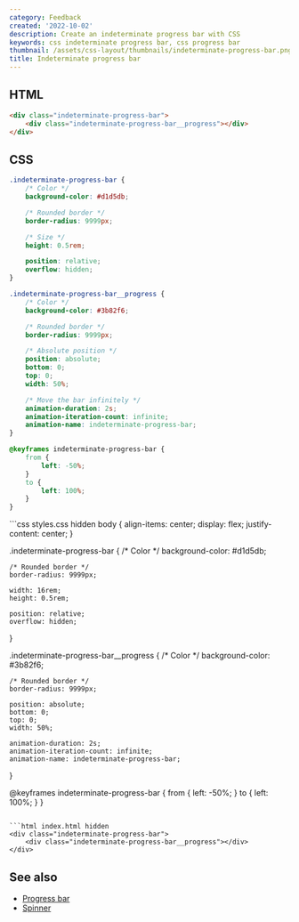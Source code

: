 ```yaml
---
category: Feedback
created: '2022-10-02'
description: Create an indeterminate progress bar with CSS
keywords: css indeterminate progress bar, css progress bar
thumbnail: /assets/css-layout/thumbnails/indeterminate-progress-bar.png
title: Indeterminate progress bar
---
```


## HTML

```html
<div class="indeterminate-progress-bar">
    <div class="indeterminate-progress-bar__progress"></div>
</div>
```

## CSS

```css
.indeterminate-progress-bar {
    /* Color */
    background-color: #d1d5db;

    /* Rounded border */
    border-radius: 9999px;

    /* Size */
    height: 0.5rem;

    position: relative;
    overflow: hidden;
}

.indeterminate-progress-bar__progress {
    /* Color */
    background-color: #3b82f6;

    /* Rounded border */
    border-radius: 9999px;

    /* Absolute position */
    position: absolute;
    bottom: 0;
    top: 0;
    width: 50%;

    /* Move the bar infinitely */
    animation-duration: 2s;
    animation-iteration-count: infinite;
    animation-name: indeterminate-progress-bar;
}

@keyframes indeterminate-progress-bar {
    from {
        left: -50%;
    }
    to {
        left: 100%;
    }
}
```

<Playground>
```css styles.css hidden
body {
    align-items: center;
    display: flex;
    justify-content: center;
}

.indeterminate-progress-bar {
    /* Color */
    background-color: #d1d5db;

    /* Rounded border */
    border-radius: 9999px;

    width: 16rem;
    height: 0.5rem;

    position: relative;
    overflow: hidden;
}

.indeterminate-progress-bar__progress {
    /* Color */
    background-color: #3b82f6;

    /* Rounded border */
    border-radius: 9999px;

    position: absolute;
    bottom: 0;
    top: 0;
    width: 50%;

    animation-duration: 2s;
    animation-iteration-count: infinite;
    animation-name: indeterminate-progress-bar;
}

@keyframes indeterminate-progress-bar {
    from {
        left: -50%;
    }
    to {
        left: 100%;
    }
}
```

```html index.html hidden
<div class="indeterminate-progress-bar">
    <div class="indeterminate-progress-bar__progress"></div>
</div>
```
</Playground>

## See also

-   [Progress bar](https://phuoc.ng/collection/css-layout/progress-bar)
-   [Spinner](https://phuoc.ng/collection/css-layout/spinner)
